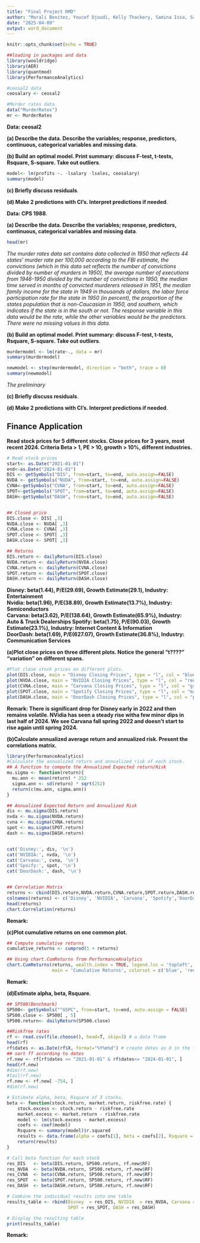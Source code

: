 ```yaml
---
title: "Final Project RMD"
author: "Marali Benitez, Youcef Djoudi, Kelly Thackery, Samina Issa, Samira Bechi"
date: "2025-04-09"
output: word_document
---
```


```r
knitr::opts_chunk$set(echo = TRUE)
```

```r
##loading in packages and data
library(wooldridge)
library(AER)
library(quantmod)
library(PerformanceAnalytics)

#ceosal2 data
ceosalary <- ceosal2

#Murder rates data
data("MurderRates")
mr <- MurderRates
```

**Data: ceosal2**

**(a) Describe the data. Describe the variables; response, predictors, continuous, categorical variables and missing data**.   



**(b) Build an optimal model. Print summary: discuss F-test, t-tests, Rsquare, S-square. Take out outliers**.  
```r
model<- lm(profits ~. -lsalary -lsales, ceosalary)
summary(model)

```
**(c) Briefly discuss residuals**.  



**(d) Make 2 predictions with CI's. Interpret predictions if needed**.  




**Data: CPS 1988**.   

**(a) Describe the data. Describe the variables; response, predictors, continuous, categorical variables and missing data**.       

```r
head(mr)
```

*The murder rates data set contains data collected in 1950 that reflects 44 states' murder rate per 100,000 according to the FBI estimate, the convictions (which in this data set reflects the number of convictions divided by number of murders in 1950), the average number of executions from 1946-1950 divided by the number of convictions in 1950, the median time served in months of convicted murderers released in 1951, the median family income for the state in 1949 in thousands of dollars, the labor force participation rate for the state in 1950 (in percent), the proportion of the states population that is non-Caucasian in 1950, and southern, which indicates if the state is in the south or not. The response variable in this data would be the rate, while the other variables would be the predictors. There were no missing values in this data. *       



**(b) Build an optimal model. Print summary: discuss F-test, t-tests, Rsquare, S-square. Take out outliers**.      

```r
murdermodel <- lm(rate~., data = mr)
summary(murdermodel)

newmodel <- step(murdermodel, direction = "both", trace = 0)
summary(newmodel)
```

*The preliminary *

**(c) Briefly discuss residuals**.  



**(d) Make 2 predictions with CI's. Interpret predictions if needed**.  

## Finance Application  

**Read stock prices for 5 different stocks. Close prices for 3 years, most recent 2024. Criteria Beta > 1, PE > 10, growth > 10%, different industries.**
```r
# Read stock prices
start<- as.Date("2021-01-01")
end<-as.Date("2024-01-01")
DIS <- getSymbols("DIS", from=start, to=end, auto.assign=FALSE)
NVDA <- getSymbols("NVDA", from=start, to=end, auto.assign=FALSE)
CVNA<-getSymbols("CVNA", from=start, to=end, auto.assign=FALSE)
SPOT<-getSymbols("SPOT", from=start, to=end, auto.assign=FALSE)
DASH<-getSymbols("DASH", from=start, to=end, auto.assign=FALSE)


## Closed price
DIS.close <- DIS[ ,3]
NVDA.close <- NVDA[ ,3]
CVNA.close <- CVNA[ ,3]
SPOT.close <- SPOT[ ,3]
DASH.close <- SPOT[ ,3]

## Returns
DIS.return <- dailyReturn(DIS.close)
NVDA.return <- dailyReturn(NVDA.close)
CVNA.return <- dailyReturn(CVNA.close)
SPOT.return <- dailyReturn(SPOT.close)
DASH.return <- dailyReturn(DASH.close)


```

**Disney: beta(1.44), P/E(29.69), Growth Estimate(29.1), Industry: Entertainment    
  Nvidia: beta(1.96), P/E(38.89), Growth Estimate(13.7%), Industry: Semiconductors    
  Carvana: beta(3.62), P/E(138.64), Growth Estimate(65.9%), Industry: Auto & Truck Dealerships     Spotify: beta(1.75), P/E(90.03), Growth Estimate(23.1%), Industry: Internet Content & Information  
  DoorDash: beta(1.69), P/E(627.07), Growth Estimate(36.8%), Industry: Communication Services**      
        
**(a)Plot close prices on three different plots. Notice the general "t????" "variation" on different spans.**  
```r
#Plot close stock prices on different plots.
plot(DIS.close, main = "Disney Closing Prices", type = "l", col = "blue", xlab = "Date", ylab = "Price")
plot(NVDA.close, main = "NVIDIA Closing Prices", type = "l", col = "red", xlab = "Date", ylab = "Price")
plot(CVNA.close, main = "Carvana Closing Prices", type = "l", col = "green", xlab = "Date", ylab = "Price")
plot(SPOT.close, main = "Spotify Closing Prices", type = "l", col = "magenta", xlab = "Date", ylab = "Price")
plot(DASH.close, main = "DoorDash Closing Prices", type = "l", col = "purple", xlab = "Date", ylab = "Price")
```

**Remark: There is significant drop for Disney early in 2022 and then remains volatile. NVidia has seen a steady rise witha few minor dips in last half of 2024. We see Carvana fall spring 2022 and doesn't start to rise again until spring 2024. **  

**(b)Calculate annualized average return and annualized risk. Present the correlations matrix.**  
```r
library(PerformanceAnalytics)
#Calculate the annualized return and annualized risk of each stock.
## A function to compute the Annualized Expected return/Risk
mu.sigma <- function(return){
  mu.ann <- mean(return) * 252
  sigma.ann <- sd(return) * sqrt(252)
  return(c(mu.ann, sigma.ann))
}

## Annualized Expected Return and Annualized Risk
dis <- mu.sigma(DIS.return)
nvda <- mu.sigma(NVDA.return)
cvna <- mu.sigma(CVNA.return)
spot <- mu.sigma(SPOT.return)
dash <- mu.sigma(DASH.return)


cat('Disney:', dis, '\n')
cat('NVIDIA:', nvda, '\n')
cat('Carvana:', cvna, '\n')
cat('Spoify:', spot, '\n')
cat('DoorDash:', dash, '\n')


## Correlation Matrix
returns <- cbind(DIS.return,NVDA.return,CVNA.return,SPOT.return,DASH.return)
colnames(returns) <- c('Disney', 'NVIDIA', 'Carvana', 'Spotify','DoorDash')
head(returns)
chart.Correlation(returns)
```


**Remark: **  

**(c)Plot cumulative returns on one common plot.**  
```r
## Compute cumulative returns
cumulative_returns <- cumprod(1 + returns)

## Using chart.CumReturns from PerformanceAnalytics
chart.CumReturns(returns, wealth.index = TRUE, legend.loc = 'topleft',
                 main = 'Cumulative Returns', colorset = c('blue', 'red','green','magenta','purple'))

```

**Remark: **  

**(d)Estimate alpha, beta, Rsquare.**  
```r
## SP500(Benchmark)
SP500<- getSymbols("^GSPC", from=start, to=end, auto.assign = FALSE)
SP500.close <- SP500[ , 5]
SP500.return<- dailyReturn(SP500.close)

##Riskfree rates 
rf <- read.csv(file.choose(), head=T, skip=3) # a data frame
head(rf)
rf$dates <- as.Date(rf$X, format="%Y%m%d") # create dates as X in the fama.french
## sort ff according to dates 
rf.new <- rf[rf$dates >= "2021-01-01" & rf$dates<= "2024-01-01", ] 
head(rf.new)
#dim(rf.new)
#tail(rf.new)
rf.new <- rf.new[ -754, ]
#dim(rf.new)

# Estimate alpha, beta, Rsquare of 3 stocks.
beta <- function(stock.return, market.return, riskfree.rate) {
    stock.excess <- stock.return - riskfree.rate
    market.excess <- market.return - riskfree.rate
    model <- lm(stock.excess ~ market.excess)
    coefs <- coef(model)
    Rsquare <- summary(model)$r.squared
    results <- data.frame(alpha = coefs[1], beta = coefs[2], Rsquare = Rsquare)
    return(results)
}

# Call beta function for each stock
res_DIS   <- beta(DIS.return, SP500.return, rf.new$RF)
res_NVDA  <- beta(NVDA.return, SP500.return, rf.new$RF)
res_CVNA  <- beta(CVNA.return, SP500.return, rf.new$RF)
res_SPOT  <- beta(SPOT.return, SP500.return, rf.new$RF)
res_DASH  <- beta(DASH.return, SP500.return, rf.new$RF)

# Combine the individual results into one table
results_table <- rbind(Disney  = res_DIS, NVIDIA  = res_NVDA, Carvana = res_CVNA, 
                       SPOT = res_SPOT, DASH = res_DASH)

# Display the resulting table
print(results_table)

```

**Remark: **  





